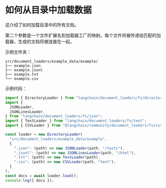 # 如何从目录中加载数据

这介绍了如何加载目录中的所有文档。

第二个参数是一个文件扩展名到加载器工厂的映射。每个文件将被传递给匹配的加载器，生成的文档将被连接在一起。

示例文件夹：

```text
src/document_loaders/example_data/example/
├── example.json
├── example.jsonl
├── example.txt
└── example.csv
```

示例代码：

```typescript
import { DirectoryLoader } from "langchain/document_loaders/fs/directory";
import {
  JSONLoader,
  JSONLinesLoader,
} from "langchain/document_loaders/fs/json";
import { TextLoader } from "langchain/document_loaders/fs/text";
import { CSVLoader } from "@langchain/community/document_loaders/fs/csv";

const loader = new DirectoryLoader(
  "src/document_loaders/example_data/example",
  {
    ".json": (path) => new JSONLoader(path, "/texts"),
    ".jsonl": (path) => new JSONLinesLoader(path, "/html"),
    ".txt": (path) => new TextLoader(path),
    ".csv": (path) => new CSVLoader(path, "text"),
  }
);
const docs = await loader.load();
console.log({ docs });
```